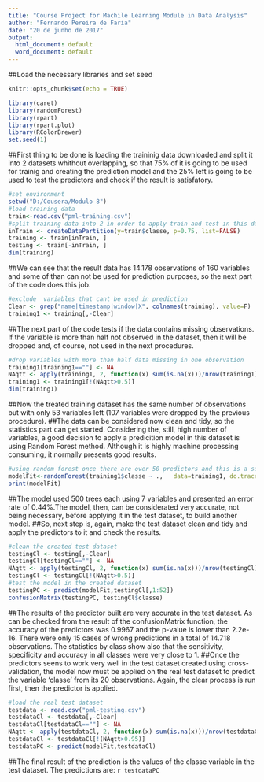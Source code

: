 ---
title: "Course Project for Machile Learning Module in Data Analysis"
author: "Fernando Pereira de Faria"
date: "20 de junho de 2017"
output:
  html_document: default
  word_document: default
---
##Load the necessary libraries and set seed
```{r setup, include=FALSE}
knitr::opts_chunk$set(echo = TRUE)
```
```{r}
library(caret)
library(randomForest)
library(rpart) 
library(rpart.plot)
library(RColorBrewer)
set.seed(1)
```
##First thing to be done is loading the traininig data downloaded and split it into 2 datasets whithout overlapping, so that 75% of it is going to be used for trainig and creating the prediction model and the 25% left is going to be used to test the predictors and check if the result is satisfatory.
```{r}
#set environment
setwd("D:/Cousera/Modulo 8")
#load training data
train<-read.csv("pml-training.csv")
#split training data into 2 in order to apply train and test in this dataset
inTrain <- createDataPartition(y=train$classe, p=0.75, list=FALSE)
training <- train[inTrain, ]
testing <- train[-inTrain, ]
dim(training)
```
##We can see that the result data has 14.178 observations of 160 variables and some of than can not be used for prediction purposes, so the next part of the code does this job.
```{r}
#exclude  variables that cant be used in prediction
Clear <- grep("name|timestamp|window|X", colnames(training), value=F) 
training1 <- training[,-Clear]
```
##The next part of the code tests if the data contains missing observations. If the variable is more than half not observed in the dataset, then it will be dropped and, of course, not used in the next procedures.
```{r}
#drop variables with more than half data missing in one observation
training1[training1==""] <- NA
NAqtt <- apply(training1, 2, function(x) sum(is.na(x)))/nrow(training1)
training1 <- training1[!(NAqtt>0.5)]
dim(training1)
```
##Now the treated training dataset has the same number of observations but with only 53 variables left (107 variables were dropped by the previous procedure).
##The data can be considered now clean and tidy, so the statistics part can get started. Considering the, still, high number of variables, a good decision to apply a predicition model in this dataset is using Random Forest method. Although it is highly machine processing consuming, it normally presents good results.
```{r}
#using random forest once there are over 50 predictors and this is a suitable method for this case
modelFit<-randomForest(training1$classe ~ .,   data=training1, do.trace=F)
print(modelFit)
```
##The model used 500 trees each using 7 variables and presented an error rate of 0.44%.The model, then, can be considerated very accurate, not being necessary, before applying it in the test dataset, to build another model.
##So, next step is, again, make the test dataset clean and tidy and apply the predictors to it and check the results.
```{r}
#clean the created test dataset
testingCl <- testing[,-Clear]
testingCl[testingCl==""] <- NA
NAqtt <- apply(testingCl, 2, function(x) sum(is.na(x)))/nrow(testingCl)
testingCl <- testingCl[!(NAqtt>0.5)]
#test the model in the created dataset
testingPC <- predict(modelFit,testingCl[,1:52])
confusionMatrix(testingPC, testingCl$classe)
```
##The results of the predictor built are very accurate in the test dataset. As can be checked from the result of the confusionMatrix function, the accuracy of the predictors was 0.9967 and the p-value is lower than 2.2e-16. There were only 15 cases of wrong predictions in a total of 14.718 observations. The statistics by class show also that the sensitivity, specificity and accuracy in all classes were very close to 1. 
##Once the predictors seens to work very well in the test dataset created using cross-validation, the model now must be applied on the real test dataset to predict the variable 'classe' from its 20 observations. Again, the clear process is run first, then the predictor is applied.
```{r}
#load the real test dataset
testdata <- read.csv("pml-testing.csv")
testdataCl <- testdata[,-Clear]
testdataCl[testdataCl==""] <- NA
NAqtt <- apply(testdataCl, 2, function(x) sum(is.na(x)))/nrow(testdataCl)
testdataCl <- testdataCl[!(NAqtt>0.95)]
testdataPC <- predict(modelFit,testdataCl)
```
##The final result of the prediction is the values of the classe variable in the test dataset. The predictions are: `r testdataPC`